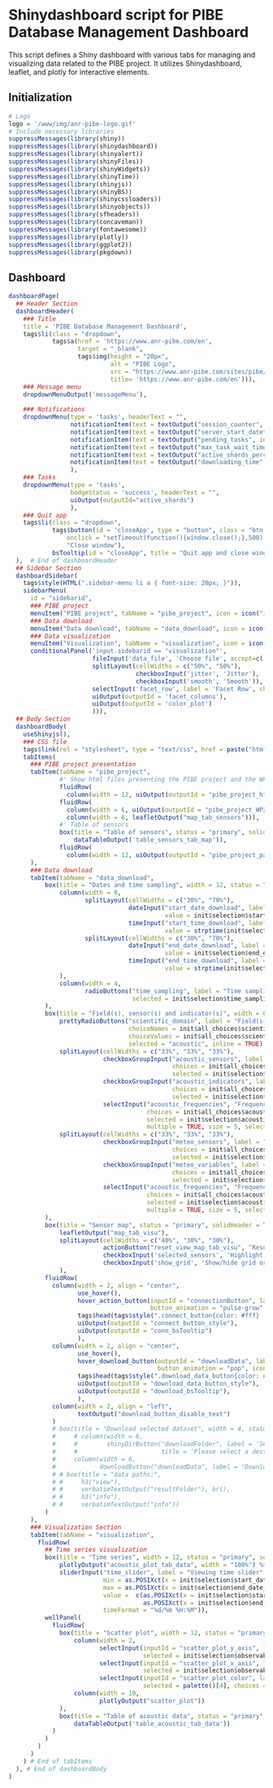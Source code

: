 # Shinydashboard script for PIBE Database Management Dashboard

This script defines a Shiny dashboard with various tabs for managing and visualizing data related to the PIBE project. It utilizes Shinydashboard, leaflet, and plotly for interactive elements.

## Initialization

```r
# Logo
logo = '/www/img/anr-pibe-logo.gif'
# Include necessary libraries
suppressMessages(library(shiny))
suppressMessages(library(shinydashboard))
suppressMessages(library(shinyalert))
suppressMessages(library(shinyFiles))
suppressMessages(library(shinyWidgets))
suppressMessages(library(shinyTime))
suppressMessages(library(shinyjs))
suppressMessages(library(shinyBS))
suppressMessages(library(shinycssloaders))
suppressMessages(library(shinyobjects))
suppressMessages(library(sfheaders))
suppressMessages(library(concaveman))
suppressMessages(library(fontawesome))
suppressMessages(library(plotly))
suppressMessages(library(ggplot2))
suppressMessages(library(pkgdown))
```

## Dashboard
```r
dashboardPage(
  ## Header Section
  dashboardHeader(
    ### Title
    title = 'PIBE Database Management Dashboard',
    tags$li(class = "dropdown",
            tags$a(href = 'https://www.anr-pibe.com/en', 
                   target = "_blank", 
                   tags$img(height = "20px", 
                            alt = "PIBE Logo", 
                            src = "https://www.anr-pibe.com/sites/pibe/files/anr-pibe-logo.gif", 
                            title= 'https://www.anr-pibe.com/en'))),
    ### Message menu
    dropdownMenuOutput('messageMenu'),
    
    ### Notifications
    dropdownMenu(type = 'tasks', headerText = "", 
                 notificationItem(text = textOutput("session_counter", inline = TRUE), icon = icon('clock')),
                 notificationItem(text = textOutput("server_start_datetime", inline = TRUE), icon = icon(name = 'clock')),
                 notificationItem(text = textOutput("pending_tasks", inline = TRUE), icon = icon(name = 'tasks')),
                 notificationItem(text = textOutput("max_task_wait_time", inline = TRUE), icon = icon(name = 'user-times')),
                 notificationItem(text = textOutput("active_shards_percent", inline = TRUE), icon = icon(name = 'user-times')),
                 notificationItem(text = textOutput("downloading_time", inline = TRUE), icon = icon(name = 'history'), status = 'warning')
                 ),
    ### Tasks
    dropdownMenu(type = 'tasks',
                 badgeStatus = 'success', headerText = "", 
                 uiOutput(outputId="active_shards")
                 ),
    ### Quit app
    tags$li(class = "dropdown",
            tags$button(id = 'closeApp', type = "button", class = "btn action-button", icon("stop-circle"), style = "color: #fff; background-color: red; border-color: #fff",
                onclick = "setTimeout(function(){window.close();},500);",  # close browser
                "Close window"),
            bsTooltip(id = "closeApp", title = "Quit app and close window", placement = "bottom", trigger = "hover", options = list(container = "header")),)
  ),  # End of dashboardHeader
  ## Sidebar Section
  dashboardSidebar(
    tags$style(HTML(".sidebar-menu li a { font-size: 20px; }")), 
    sidebarMenu(
      id = "sidebarid",
      ### PIBE project
      menuItem("PIBE project", tabName = "pibe_project", icon = icon("info")),
      ### Data download
      menuItem("Data download", tabName = "data_download", icon = icon("calendar")),
      ### Data visualization
      menuItem("Visualization", tabName = "visualization", icon = icon("image")),
      conditionalPanel('input.sidebarid == "visualization"',
                       fileInput('data_file', 'Choose file', accept=c('text/csv', 'text/comma-separated-values,text/plain')),
                       splitLayout(cellWidths = c("50%", "50%"),
                                   checkboxInput('jitter', 'Jitter'),
                                   checkboxInput('smooth', 'Smooth')),
                       selectInput('facet_row', label = 'Facet Row', choices = init$all_choices$facet_row),
                       uiOutput(outputId = 'facet_columns'),
                       uiOutput(outputId = 'color_plot')
                       ))), 
  ## Body Section
  dashboardBody(
    useShinyjs(),
    ### CSS file
    tags$link(rel = "stylesheet", type = "text/css", href = paste("html", "custom.css", sep = .Platform$file.sep)),
    tabItems(
      ### PIBE project presentation
      tabItem(tabName = "pibe_project",
              #' Show html files presenting the PIBE project and the WP2 package
              fluidRow(
                column(width = 12, uiOutput(outputId = "pibe_project_html"))), 
              fluidRow(
                column(width = 6, uiOutput(outputId = "pibe_project_WP2")), 
                column(width = 6, leafletOutput("map_tab_sensors"))),  # Map of sensors
              #' Table of sensors
              box(title = "Table of sensors", status = "primary", solidHeader = TRUE, collapsible = TRUE, width = 12, collapsed = TRUE,
                  dataTableOutput('table_sensors_tab_map')), 
              fluidRow(
                column(width = 12, uiOutput(outputId = "pibe_project_partners")))
      ),
      ### Data download
      tabItem(tabName = "data_download",
          box(title = "Dates and time sampling", width = 12, status = "primary", solidHeader = TRUE, collapsible = TRUE, 
              column(width = 8, 
                     splitLayout(cellWidths = c("30%", "70%"),
                                 dateInput("start_date_download", label = "from",
                                           value = init$selection$start_date, format = "yyyy/mm/dd"),
                                 timeInput("start_time_download", label = "at", 
                                           value = strptime(init$selection$start_time, "%H:%M"), seconds = FALSE)),
                     splitLayout(cellWidths = c("30%", "70%"),
                                 dateInput("end_date_download", label = "to", 
                                           value = init$selection$end_date, format = "yyyy/mm/dd"),
                                 timeInput("end_time_download", label = "at", 
                                           value = strptime(init$selection$end_time, "%H:%M"), seconds = FALSE))
              ),
              column(width = 4, 
                     radioButtons("time_sampling", label = "Time sampling", inline = FALSE, 
                                  selected = init$selection$time_sampling,  choices = init$all_choices$time_samplings))
          ),
          box(title = "Field(s), sensor(s) and indicator(s)", width = 6, status = "primary", solidHeader = TRUE, collapsible = TRUE, 
              prettyRadioButtons("scientific_domain", label = "Field(s)", 
                                 choiceNames = init$all_choices$scientific_domain.names, 
                                 choiceValues = init$all_choices$scientific_domain.values,  
                                 selected = "acoustic", inline = TRUE),
              splitLayout(cellWidths = c("33%", "33%", "33%"),
                          checkboxGroupInput("acoustic_sensors", label = "Acoustic sensor(s)", 
                                             choices = init$all_choices$acoustic_sensors, 
                                             selected = init$selection$acoustic_sensors),
                          checkboxGroupInput("acoustic_indicators", label = "Acoustic indicator(s)", 
                                             choices = init$all_choices$acoustic_indicators, 
                                             selected = init$selection$acoustic_indicators),
                          selectInput("acoustic_frequencies", "Frequencies", 
                                      choices = init$all_choices$acoustic_frequencies, 
                                      selected = init$selection$acoustic_frequencies, 
                                      multiple = TRUE, size = 5, selectize = FALSE)),
              splitLayout(cellWidths = c("33%", "33%", "33%"),
                          checkboxGroupInput("meteo_sensors", label = "Meteo sensor(s)", 
                                             choices = init$all_choices$meteo_sensors, 
                                             selected = init$selection$meteo_sensors),
                          checkboxGroupInput("meteo_variables", label = "Meteo variable(s)", 
                                             choices = init$all_choices$meteo_variables, 
                                             selected = init$selection$meteo_variables),
                          selectInput("acoustic_frequencies", "Frequencies", 
                                      choices = init$all_choices$acoustic_frequencies, 
                                      selected = init$selection$acoustic_frequencies, 
                                      multiple = TRUE, size = 5, selectize = FALSE))
          ),
          box(title = "Sensor map", status = "primary", solidHeader = TRUE, collapsible = TRUE, width = 6,
              leafletOutput("map_tab_visu"), 
              splitLayout(cellWidths = c("40%", "30%", "30%"), 
                          actionButton("reset_view_map_tab_visu", "Reset view"),
                          checkboxInput('selected_sensors', 'Highlight selected sensors', value = TRUE), 
                          checkboxInput('show_grid', 'Show/hide grid origin', value = TRUE))
              ),
          fluidRow(
            column(width = 2, align = "center", 
                   use_hover(),
                   hover_action_button(inputId = "connectionButton", label = "Connect", icon = icon(name = 'database'), class = "connect_button",
                                       button_animation = "pulse-grow", icon_animation = "spin"),
                   tags$head(tags$style(".connect_button{color: #fff} .connect_button{background-color: #c7c7c7;} .connect_button{border-color: #fff;} .connect_button{padding: 5px 14px 5px 14px;} .connect_button{margin: 5px 5px 5px 5px;}")),
                   uiOutput(outputId = "connect_button_style"),
                   uiOutput(outputId = "conn_bsTooltip")
                   ),
            column(width = 2, align = "center",
                   use_hover(),
                   hover_download_button(outputId = "downloadData", label = "Download", class = "download_data_button",
                                         button_animation = "pop", icon_animation = "spin"),
                   tags$head(tags$style(".download_data_button{color: #fff} .download_data_button{background-color: #27ae60;} .download_data_button{border-color: #fff;} .download_data_button{padding: 5px 14px 5px 14px;} .download_data_button{margin: 5px 5px 5px 5px;}")),
                   uiOutput(outputId = "download_data_button_style"),
                   uiOutput(outputId = "download_bsTooltip"),
                   ),
            column(width = 2, align = "left",
                   textOutput("download_button_disable_text")
            )
            # box(title = "Download selected dataset", width = 4, status = "primary", solidHeader = TRUE, collapsible = TRUE, 
            #     # column(width = 6, 
            #     #        shinyDirButton("downloadFolder", label = 'Select folder', 
            #     #                       title = 'Please select a destination folder', icon = icon("folder-open"))),
            #     column(width = 6, 
            #            downloadButton("downloadData", label = "Download")))
            # # box(title = "data paths:", 
            # #     h3("view"),
            # #     verbatimTextOutput("resultFolder"), br(),
            # #     h3("info"),
            # #     verbatimTextOutput("info"))
          )
      ),
      ### Visualization Section
      tabItem(tabName = "visualization",
        fluidRow(
          ## Time series visualization
          box(title = "Time series", width = 12, status = "primary", solidHeader = TRUE, collapsible = TRUE,
              plotlyOutput("acoustic_plot_tab_data", width = "100%") %>% withSpinner(color = "#0dc5c1"), 
              sliderInput("time_slider", label = "Viewing time slider", width = "100%",
                          min = as.POSIXct(x = init$selection$start_date_time, format = "%Y-%m-%d_%H:%M:%OS", tz = "UTC"),
                          max = as.POSIXct(x = init$selection$end_date_time, format = "%Y-%m-%d_%H:%M:%OS", tz = "UTC"),
                          value =  c(as.POSIXct(x = init$selection$start_date_time, format = "%Y-%m-%d_%H:%M:%OS", tz = "UTC"), 
                                     as.POSIXct(x = init$selection$end_date_time, format = "%Y-%m-%d_%H:%M:%OS", tz = "UTC")), 
                          timeFormat = "%d/%m %H:%M")),
          wellPanel(
            fluidRow(
              box(title = "Scatter plot", width = 12, status = "primary", solidHeader = TRUE, collapsible = TRUE, 
                  column(width = 2, 
                         selectInput(inputId = "scatter_plot_y_axis", label = "y-axis variable", multiple = FALSE, 
                                     selected = init$selection$observables[2], choices = init$selection$observables),
                         selectInput(inputId = "scatter_plot_x_axis", label = "x-axis variable", multiple = FALSE, 
                                     selected = init$selection$observables[1], choices = init$selection$observables),
                         selectInput(inputId = "scatter_plot_color", label = "color", multiple = FALSE, 
                                     selected = palette()[4], choices = palette())),
                  column(width = 10, 
                         plotlyOutput("scatter_plot"))
              ),
              box(title = "Table of acoustic data", status = "primary", solidHeader = TRUE, collapsible = TRUE, width = 12, collapsed = TRUE,
                  dataTableOutput('table_acoustic_tab_data'))
            )
          )
        )
      )
    ) # End of tabItems
  ), # End of dashboardBody
)
```